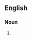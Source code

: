 {{also|slambangs}}

==English==

===Noun===
{{head|en|noun form|head=[[slam]]-[[bang]]s}}

# {{plural of|slam-bang|lang=en}}
